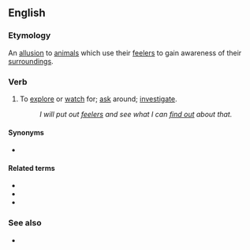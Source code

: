 ==English==

===Etymology===
An [[allusion]] to [[animals]] which use their [[feeler]]s to gain awareness of their [[surroundings]].

===Verb===
{{head|en|verb|head=[[put]] [[out]] [[feeler]]s}}

# {{lb|en|idiomatic}} To [[explore]] or [[watch]] for; [[ask]] around; [[investigate]].
#: ''I will put out [[feeler]]s and see what I can [[find out]] about that.''

====Synonyms====
* {{l|en|test the waters}}

====Related terms====
* {{l|en|put out}}
* {{l|en|feel}}
* {{l|en|feeler}}

===See also===
* {{l|en|trial balloon}}